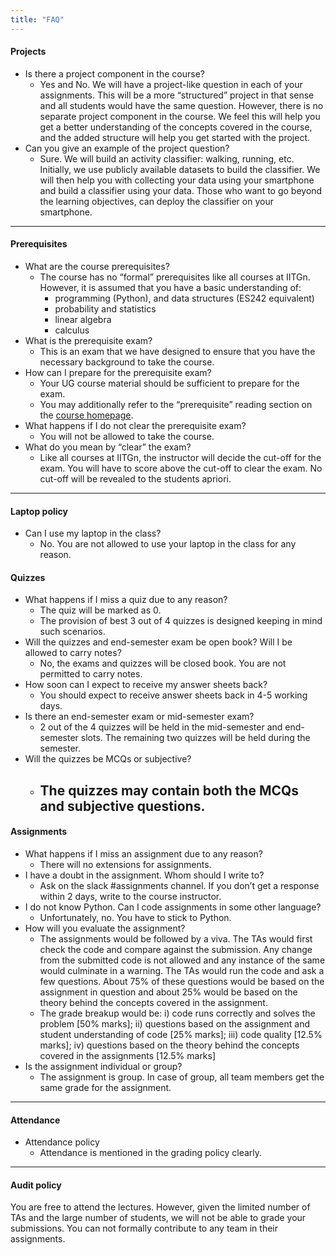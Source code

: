 ```yaml
---
title: "FAQ"
---
```



#### Projects

- Is there a project component in the course?
    - Yes and No. We will have a project-like question in each of your assignments. This will be a more "structured" project in that sense and all students would have the same question. However, there is no separate project component in the course. We feel this will help you get a better understanding of the concepts covered in the course, and the added structure will help you get started with the project.

- Can you give an example of the project question?
    - Sure. We will build an activity classifier: walking, running, etc. Initially, we use publicly available datasets to build the classifier. We will then help you with collecting your data using your smartphone and build a classifier using your data. Those who want to go beyond the learning objectives, can deploy the classifier on your smartphone.

---

#### Prerequisites

- What are the course prerequisites?
    - The course has no "formal" prerequisites like all courses at IITGn. However, it is assumed that you have a basic understanding of: 
        - programming (Python), and data structures (ES242 equivalent)
        - probability and statistics 
        - linear algebra 
        - calculus 
- What is the prerequisite exam?
    - This is an exam that we have designed to ensure that you have the necessary background to take the course.
- How can I prepare for the prerequisite exam?
    - Your UG course material should be sufficient to prepare for the exam.
    - You may additionally refer to the "prerequisite" reading section on the [course homepage](./index.html).
- What happens if I do not clear the prerequisite exam?
    - You will not be allowed to take the course.
- What do you mean by "clear" the exam?
    - Like all courses at IITGn, the instructor will decide the cut-off for the exam. You will have to score above the cut-off to clear the exam. No cut-off will be revealed to the students apriori.

---

#### Laptop policy

- Can I use my laptop in the class?
    - No. You are not allowed to use your laptop in the class for any reason.

#### Quizzes

- What happens if I miss a quiz due to any reason?
    - The quiz will be marked as 0.
    - The provision of best 3 out of 4 quizzes is designed keeping in mind such scenarios.
- Will the quizzes and end-semester exam be open book? Will I be allowed to carry notes?
    - No, the exams and quizzes will be closed book. You are not permitted to carry notes.
- How soon can I expect to receive my answer sheets back?
    - You should expect to receive answer sheets back in 4-5 working days.
- Is there an end-semester exam or mid-semester exam?
    - 2 out of the 4 quizzes will be held in the mid-semester and end-semester slots. The remaining two quizzes will be held during the semester.
- Will the quizzes be MCQs or subjective?
    - The quizzes may contain both the MCQs and subjective questions.
---

#### Assignments
- What happens if I miss an assignment due to any reason?
    - There will no extensions for assignments.
- I have a doubt in the assignment. Whom should I write to?
    - Ask on the slack #assignments channel. If you don't get a response within 2 days, write to the course instructor.
- I do not know Python. Can I code assignments in some other language?
    - Unfortunately, no. You have to stick to Python.
- How will you evaluate the assignment?
    - The assignments would be followed by a viva. The TAs would first check the code and compare against the submission. Any change from the submitted code is not allowed and any instance of the same would culminate in a warning. The TAs would run the code and ask a few questions. About 75% of these questions would be based on the assignment in question and about 25% would be based on the theory behind the concepts covered in the assignment. 
    - The grade breakup would be: i) code runs correctly and solves the problem [50% marks]; ii) questions based on the assignment and student understanding of code [25% marks]; iii) code quality [12.5% marks]; iv) questions based on the theory behind the concepts covered in the assignments [12.5% marks]
- Is the assignment individual or group?
    - The assignment is group. In case of group, all team members get the same grade for the assignment.

---

#### Attendance

- Attendance policy
    - Attendance is mentioned in the grading policy clearly.  

---

#### Audit policy

You are free to attend the lectures. However, given the limited number of TAs and the large number of students, we will not be able to grade your submissions. You can not formally contribute to any team in their assignments. 





